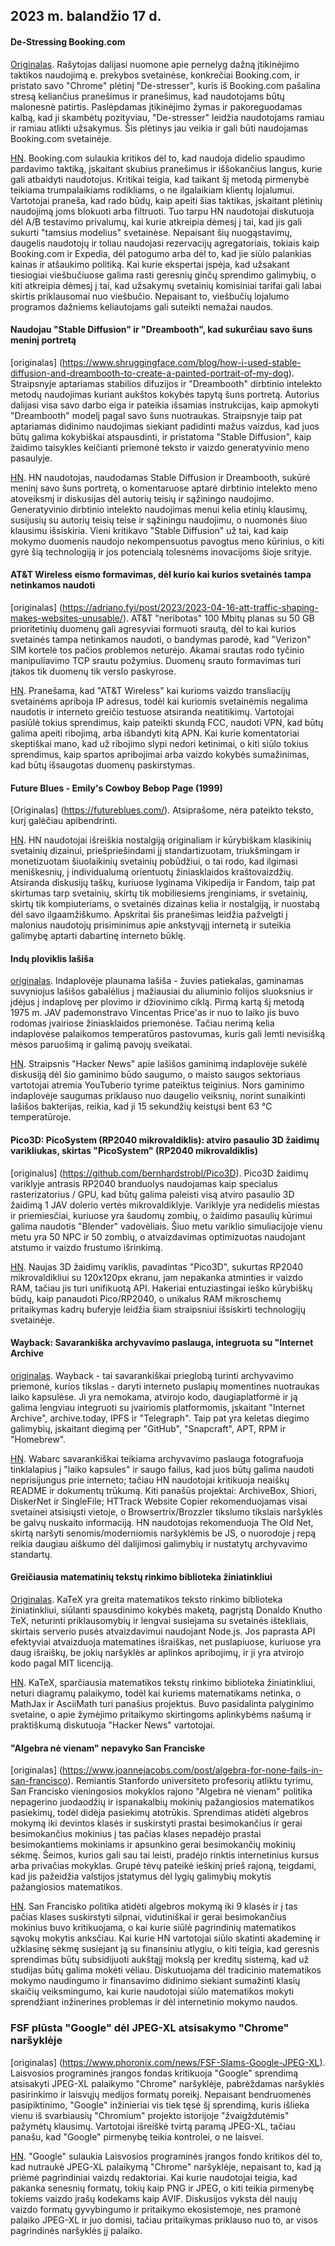 

<CallToAction />

<Steps>

## 2023 m. balandžio 17 d.

#### De-Stressing Booking.com

[Originalas](https://www.alexcharlton.co/projects/booking-com-de-stresser).
Rašytojas dalijasi nuomone apie pernelyg dažną įtikinėjimo taktikos naudojimą e. prekybos svetainėse, konkrečiai Booking.com, ir pristato savo "Chrome" plėtinį "De-stresser", kuris iš Booking.com pašalina stresą keliančius pranešimus ir pranešimus, kad naudotojams būtų malonesnė patirtis. Paslėpdamas įtikinėjimo žymas ir pakoreguodamas kalbą, kad ji skambėtų pozityviau, "De-stresser" leidžia naudotojams ramiau ir ramiau atlikti užsakymus. Šis plėtinys jau veikia ir gali būti naudojamas Booking.com svetainėje.

[HN](http://news.ycombinator.com/item?id=35590734).
Booking.com sulaukia kritikos dėl to, kad naudoja didelio spaudimo pardavimo taktiką, įskaitant skubius pranešimus ir iššokančius langus, kurie gali atbaidyti naudotojus. Kritikai teigia, kad taikant šį metodą pirmenybė teikiama trumpalaikiams rodikliams, o ne ilgalaikiam klientų lojalumui. Vartotojai praneša, kad rado būdų, kaip apeiti šias taktikas, įskaitant plėtinių naudojimą joms blokuoti arba filtruoti. Tuo tarpu HN naudotojai diskutuoja dėl A/B testavimo privalumų, kai kurie atkreipia dėmesį į tai, kad jis gali sukurti "tamsius modelius" svetainėse. Nepaisant šių nuogąstavimų, daugelis naudotojų ir toliau naudojasi rezervacijų agregatoriais, tokiais kaip Booking.com ir Expedia, dėl patogumo arba dėl to, kad jie siūlo palankias kainas ir atšaukimo politiką. Kai kurie ekspertai įspėja, kad užsakant tiesiogiai viešbučiuose galima rasti geresnių ginčų sprendimo galimybių, o kiti atkreipia dėmesį į tai, kad užsakymų svetainių komisiniai tarifai gali labai skirtis priklausomai nuo viešbučio. Nepaisant to, viešbučių lojalumo programos dažniems keliautojams gali suteikti nemažai naudos.

#### Naudojau "Stable Diffusion" ir "Dreambooth", kad sukurčiau savo šuns meninį portretą

[originalas] (https://www.shruggingface.com/blog/how-i-used-stable-diffusion-and-dreambooth-to-create-a-painted-portrait-of-my-dog).
Straipsnyje aptariamas stabilios difuzijos ir "Dreambooth" dirbtinio intelekto metodų naudojimas kuriant aukštos kokybės tapytą šuns portretą. Autorius dalijasi visa savo darbo eiga ir pateikia išsamias instrukcijas, kaip apmokyti "Dreambooth" modelį pagal savo šuns nuotraukas. Straipsnyje taip pat aptariamas didinimo naudojimas siekiant padidinti mažus vaizdus, kad juos būtų galima kokybiškai atspausdinti, ir pristatoma "Stable Diffusion", kaip žaidimo taisykles keičianti priemonė teksto ir vaizdo generatyvinio meno pasaulyje.

[HN](http://news.ycombinator.com/item?id=35592847).
HN naudotojas, naudodamas Stable Diffusion ir Dreambooth, sukūrė meninį savo šuns portretą, o komentaruose aptarė dirbtinio intelekto meno atoveiksmį ir diskusijas dėl autorių teisių ir sąžiningo naudojimo. Generatyvinio dirbtinio intelekto naudojimas menui kelia etinių klausimų, susijusių su autorių teisių teise ir sąžiningu naudojimu, o nuomonės šiuo klausimu išsiskiria. Vieni kritikavo "Stable Diffusion" už tai, kad kaip mokymo duomenis naudojo nekompensuotus pavogtus meno kūrinius, o kiti gyrė šią technologiją ir jos potencialą tolesnėms inovacijoms šioje srityje.

#### AT&T Wireless eismo formavimas, dėl kurio kai kurios svetainės tampa netinkamos naudoti

[originalas] (https://adriano.fyi/post/2023/2023-04-16-att-traffic-shaping-makes-websites-unusable/).
AT&T "neribotas" 100 Mbitų planas su 50 GB prioritetinių duomenų gali agresyviai formuoti srautą, dėl to kai kurios svetainės tampa netinkamos naudoti, o bandymas parodė, kad "Verizon" SIM kortelė tos pačios problemos neturėjo. Akamai srautas rodo tyčinio manipuliavimo TCP srautu požymius. Duomenų srauto formavimas turi įtakos tik duomenų tik verslo paskyrose.

[HN](http://news.ycombinator.com/item?id=35592607).
Pranešama, kad "AT&T Wireless" kai kurioms vaizdo transliacijų svetainėms apriboja IP adresus, todėl kai kuriomis svetainėmis negalima naudotis ir interneto greičio testuose atsiranda neatitikimų. Vartotojai pasiūlė tokius sprendimus, kaip pateikti skundą FCC, naudoti VPN, kad būtų galima apeiti ribojimą, arba išbandyti kitą APN. Kai kurie komentatoriai skeptiškai mano, kad už ribojimo slypi nedori ketinimai, o kiti siūlo tokius sprendimus, kaip spartos apribojimai arba vaizdo kokybės sumažinimas, kad būtų išsaugotas duomenų paskirstymas.

#### Future Blues - Emily's Cowboy Bebop Page (1999)

[Originalas] (https://futureblues.com/).
Atsiprašome, nėra pateikto teksto, kurį galėčiau apibendrinti.

[HN](http://news.ycombinator.com/item?id=35589124).
HN naudotojai išreiškia nostalgiją originaliam ir kūrybiškam klasikinių svetainių dizainui, priešpriešindami jį standartizuotam, triukšmingam ir monetizuotam šiuolaikinių svetainių pobūdžiui, o tai rodo, kad ilgimasi meniškesnių, į individualumą orientuotų žiniasklaidos kraštovaizdžių. Atsiranda diskusijų taškų, kuriuose lyginama Vikipedija ir Fandom, taip pat skirtumas tarp svetainių, skirtų tik mobiliesiems įrenginiams, ir svetainių, skirtų tik kompiuteriams, o svetainės dizainas kelia ir nostalgiją, ir nuostabą dėl savo ilgaamžiškumo. Apskritai šis pranešimas leidžia pažvelgti į malonius naudotojų prisiminimus apie ankstyvąjį internetą ir suteikia galimybę aptarti dabartinę interneto būklę.

#### Indų ploviklis lašiša

[originalas](https://en.wikipedia.org/wiki/Dishwasher_salmon).
Indaplovėje plaunama lašiša - žuvies patiekalas, gaminamas suvyniojus lašišos gabalėlius į mažiausiai du aliuminio folijos sluoksnius ir įdėjus į indaplovę per plovimo ir džiovinimo ciklą. Pirmą kartą šį metodą 1975 m. JAV pademonstravo Vincentas Price'as ir nuo to laiko jis buvo rodomas įvairiose žiniasklaidos priemonėse. Tačiau nerimą kelia indaplovėse palaikomos temperatūros pastovumas, kuris gali lemti nevisišką mėsos paruošimą ir galimą pavojų sveikatai.

[HN](http://news.ycombinator.com/item?id=35586683).
Straipsnis "Hacker News" apie lašišos gaminimą indaplovėje sukėlė diskusiją dėl šio gaminimo būdo saugumo, o maisto saugos sektoriaus vartotojai atremia YouTuberio tyrime pateiktus teiginius. Nors gaminimo indaplovėje saugumas priklauso nuo daugelio veiksnių, norint sunaikinti lašišos bakterijas, reikia, kad ji 15 sekundžių keistųsi bent 63 °C temperatūroje.

#### Pico3D: PicoSystem (RP2040 mikrovaldiklis): atviro pasaulio 3D žaidimų varikliukas, skirtas "PicoSystem" (RP2040 mikrovaldiklis)

[originalus] (https://github.com/bernhardstrobl/Pico3D).
Pico3D žaidimų variklyje antrasis RP2040 branduolys naudojamas kaip specialus rasterizatorius / GPU, kad būtų galima paleisti visą atviro pasaulio 3D žaidimą 1 JAV dolerio vertės mikrovaldiklyje. Variklyje yra nedidelis miestas ir priemiesčiai, kuriuose yra šaudomų zombių, o žaidimo pasaulių kūrimui galima naudotis "Blender" vadovėliais. Šiuo metu variklio simuliacijoje vienu metu yra 50 NPC ir 50 zombių, o atvaizdavimas optimizuotas naudojant atstumo ir vaizdo frustumo išrinkimą.

[HN](http://news.ycombinator.com/item?id=35589172).
Naujas 3D žaidimų variklis, pavadintas "Pico3D", sukurtas RP2040 mikrovaldikliui su 120x120px ekranu, jam nepakanka atminties ir vaizdo RAM, tačiau jis turi unifikuotą API. Hakeriai entuziastingai ieško kūrybiškų būdų, kaip panaudoti Pico/RP2040, o unikalus RAM mikroschemų pritaikymas kadrų buferyje leidžia šiam straipsniui išsiskirti technologijų svetainėje.

#### Wayback: Savarankiška archyvavimo paslauga, integruota su "Internet Archive

[originalas](https://github.com/wabarc/wayback).
Wayback - tai savarankiškai prieglobą turinti archyvavimo priemonė, kurios tikslas - daryti interneto puslapių momentines nuotraukas laiko kapsulėse. Ji yra nemokama, atvirojo kodo, daugiaplatformė ir ją galima lengviau integruoti su įvairiomis platformomis, įskaitant "Internet Archive", archive.today, IPFS ir "Telegraph". Taip pat yra keletas diegimo galimybių, įskaitant diegimą per "GitHub", "Snapcraft", APT, RPM ir "Homebrew".

[HN](http://news.ycombinator.com/item?id=35586845).
Wabarc savarankiškai teikiama archyvavimo paslauga fotografuoja tinklalapius į "laiko kapsules" ir saugo failus, kad juos būtų galima naudoti neprisijungus prie interneto; tačiau HN naudotojai kritikuoja neaiškų README ir dokumentų trūkumą. Kiti panašūs projektai: ArchiveBox, Shiori, DiskerNet ir SingleFile; HTTrack Website Copier rekomenduojamas visai svetainei atsisiųsti vietoje, o Browsertrix/Brozzler tikslumo tikslais naršyklės be galvų nuskaito informaciją. HN naudotojas rekomenduoja The Old Net, skirtą naršyti senomis/moderniomis naršyklėmis be JS, o nuorodoje į repą reikia daugiau aiškumo dėl dalijimosi galimybių ir nustatytų archyvavimo standartų.

#### Greičiausia matematinių tekstų rinkimo biblioteka žiniatinkliui

[Originalas](https://katex.org/).
KaTeX yra greita matematikos teksto rinkimo biblioteka žiniatinkliui, siūlanti spausdinimo kokybės maketą, pagrįstą Donaldo Knutho TeX, neturinti priklausomybių ir lengvai susiejama su svetainės ištekliais, skirtais serverio pusės atvaizdavimui naudojant Node.js. Jos paprasta API efektyviai atvaizduoja matematines išraiškas, net puslapiuose, kuriuose yra daug išraiškų, be jokių naršyklės ar aplinkos apribojimų, ir ji yra atvirojo kodo pagal MIT licenciją.

[HN](http://news.ycombinator.com/item?id=35588985).
KaTeX, sparčiausia matematikos tekstų rinkimo biblioteka žiniatinkliui, neturi diagramų palaikymo, todėl kai kuriems matematikams netinka, o MathJax ir AsciiMath turi panašius projektus. Buvo pasidalinta palyginimo svetaine, o apie žymėjimo pritaikymo skirtingoms aplinkybėms našumą ir praktiškumą diskutuoja "Hacker News" vartotojai.

#### "Algebra nė vienam" nepavyko San Franciske

[originalas] (https://www.joannejacobs.com/post/algebra-for-none-fails-in-san-francisco).
Remiantis Stanfordo universiteto profesorių atliktu tyrimu, San Francisko vieningosios mokyklos rajono "Algebra nė vienam" politika nepagerino juodaodžių ir ispanakalbių mokinių pažangiosios matematikos pasiekimų, todėl didėja pasiekimų atotrūkis. Sprendimas atidėti algebros mokymą iki devintos klasės ir suskirstyti prastai besimokančius ir gerai besimokančius mokinius į tas pačias klases nepadėjo prastai besimokantiems mokiniams ir apsunkino gerai besimokančių mokinių sėkmę. Šeimos, kurios gali sau tai leisti, pradėjo rinktis internetinius kursus arba privačias mokyklas. Grupė tėvų pateikė ieškinį prieš rajoną, teigdami, kad jis pažeidžia valstijos įstatymus dėl lygių galimybių mokytis pažangiosios matematikos.

[HN](http://news.ycombinator.com/item?id=35595026).
San Francisko politika atidėti algebros mokymą iki 9 klasės ir į tas pačias klases suskirstyti silpnai, vidutiniškai ir gerai besimokančius mokinius buvo kritikuojama, o kai kurie siūlė pagrindinių matematikos sąvokų mokytis anksčiau. Kai kurie HN vartotojai siūlo skatinti akademinę ir užklasinę sėkmę susiejant ją su finansiniu atlygiu, o kiti teigia, kad geresnis sprendimas būtų subsidijuoti aukštąjį mokslą per kreditų sistemą, kad už studijas būtų galima mokėti vėliau. Diskutuojama dėl tradicinio matematikos mokymo naudingumo ir finansavimo didinimo siekiant sumažinti klasių skaičių veiksmingumo, kai kurie naudotojai siūlo matematikos mokyti sprendžiant inžinerines problemas ir dėl internetinio mokymo naudos.

### FSF plūsta "Google" dėl JPEG-XL atsisakymo "Chrome" naršyklėje

[originalas] (https://www.phoronix.com/news/FSF-Slams-Google-JPEG-XL).
Laisvosios programinės įrangos fondas kritikuoja "Google" sprendimą atsisakyti JPEG-XL palaikymo "Chrome" naršyklėje, pabrėždamas naršyklės pasirinkimo ir laisvųjų medijos formatų poreikį. Nepaisant bendruomenės pasipiktinimo, "Google" inžinieriai vis tiek tęsė šį sprendimą, kuris išlieka vienu iš svarbiausių "Chromium" projekto istorijoje "žvaigždutėmis" pažymėtų klausimų. Vartotojai išreiškė tvirtą paramą JPEG-XL, tačiau panašu, kad "Google" pirmenybę teikia kontrolei, o ne laisvei.

[HN](http://news.ycombinator.com/item?id=35589179).
"Google" sulaukia Laisvosios programinės įrangos fondo kritikos dėl to, kad nutraukė JPEG-XL palaikymą "Chrome" naršyklėje, nepaisant to, kad ją priėmė pagrindiniai vaizdų redaktoriai. Kai kurie naudotojai teigia, kad pakanka senesnių formatų, tokių kaip PNG ir JPEG, o kiti teikia pirmenybę tokiems vaizdo įrašų kodekams kaip AVIF. Diskusijos vyksta dėl naujų vaizdo formatų gyvybingumo ir pritaikymo ekosistemoje, nes pramonė palaiko JPEG-XL ir juo domisi, tačiau pritaikymas priklauso nuo to, ar visos pagrindinės naršyklės jį palaiko.

</Steps>